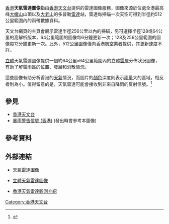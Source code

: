 [[香港|香港]]'''天氣雷達圖像'''指由[[香港天文台|香港天文台]]提供的雷達圖像服務，圖像來源於位處全港最高峰[[大帽山|大帽山]]山頂以及[[大老山|大老山]]的多普勒[[雷達|雷達]]站，雷達每掃瞄一次天空可得到半徑約512公里範圍內的雨帶數據資料。

天文台網頁的主頁會展示雷達半徑256公里以內的掃瞄，另可選擇半徑128或64公里的高解析版本，64公里範圍的圖像每6分鐘更新一次；128及256公里範圍的圖像每12分鐘更新一次。此外，512公里圖像僅向香港航空業者提供，其更新速度不詳。 

[[3D|立體]]天氣雷達圖像提供一個約64公里x64公里範圍內的立體[[雲|雲層]]分佈狀況圖像，有助了解雷雨區的位置、發展和消散情況。

這些圖像有助分析香港的[[天氣|天氣]]情況，而圖片的[[顏色|顏色]]深度則表示[[雨量|雨量]]大的區域，相反者則為小。值得留意的是，天氣雷達可能會接收到非來自降雨的反射信號。<ref>{{Cite web |url=http://www.weather.gov.hk/wxinfo/radars/radar_gallery/index_c.htm |title=雷達圖像廊 |access-date=2012-05-31 |archive-url=https://web.archive.org/web/20120324082322/http://www.weather.gov.hk/wxinfo/radars/radar_gallery/index_c.htm |archive-date=2012-03-24 |dead-url=yes }}</ref>

== 參見 ==
* [[香港天文台|香港天文台]]
* [[暴雨警告信號_(香港)|暴雨警告信號 (香港)]] (發出時會參考本圖像)

== 參考資料 ==
{{reflist|2}}

== 外部連結 ==
* {{zh-hk}} [https://web.archive.org/web/20110924220902/http://www.weather.gov.hk/wxinfo/radars/radarc.htm 天氣雷達圖像]
* {{zh-hk}} [https://web.archive.org/web/20120324101800/http://www.weather.gov.hk/wxinfo/radars/indexc.shtml 立體天氣雷達圖像]
* {{zh-hk}} [https://web.archive.org/web/20110524192605/http://www.weather.gov.hk/wservice/tsheet/radmetc.htm 香港天氣雷達觀測介紹]

{{香港社會小作品}}
[[Category:香港天文台|Category:香港天文台]]
